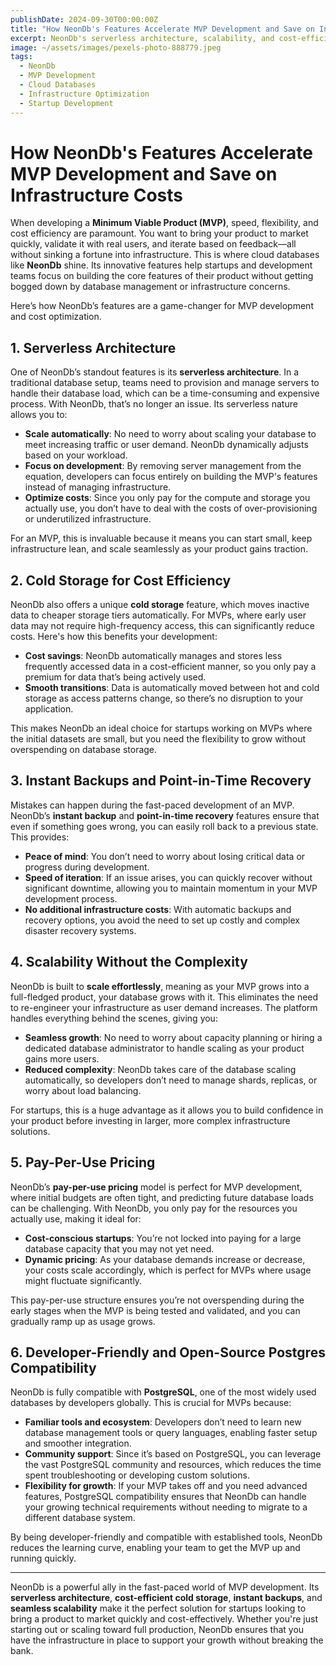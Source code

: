 ```yaml
---
publishDate: 2024-09-30T00:00:00Z
title: "How NeonDb's Features Accelerate MVP Development and Save on Infrastructure Costs"
excerpt: NeonDb's serverless architecture, scalability, and cost-efficient features make it an ideal choice for developing MVPs while minimizing infrastructure expenses.
image: ~/assets/images/pexels-photo-888779.jpeg
tags:
  - NeonDb
  - MVP Development
  - Cloud Databases
  - Infrastructure Optimization
  - Startup Development
---
```


# How NeonDb's Features Accelerate MVP Development and Save on Infrastructure Costs

When developing a **Minimum Viable Product (MVP)**, speed, flexibility, and cost efficiency are paramount. You want to bring your product to market quickly, validate it with real users, and iterate based on feedback—all without sinking a fortune into infrastructure. This is where cloud databases like **NeonDb** shine. Its innovative features help startups and development teams focus on building the core features of their product without getting bogged down by database management or infrastructure concerns.

Here’s how NeonDb’s features are a game-changer for MVP development and cost optimization.

## 1. **Serverless Architecture**

One of NeonDb’s standout features is its **serverless architecture**. In a traditional database setup, teams need to provision and manage servers to handle their database load, which can be a time-consuming and expensive process. With NeonDb, that’s no longer an issue. Its serverless nature allows you to:
- **Scale automatically**: No need to worry about scaling your database to meet increasing traffic or user demand. NeonDb dynamically adjusts based on your workload.
- **Focus on development**: By removing server management from the equation, developers can focus entirely on building the MVP's features instead of managing infrastructure.
- **Optimize costs**: Since you only pay for the compute and storage you actually use, you don’t have to deal with the costs of over-provisioning or underutilized infrastructure.

For an MVP, this is invaluable because it means you can start small, keep infrastructure lean, and scale seamlessly as your product gains traction.

## 2. **Cold Storage for Cost Efficiency**

NeonDb also offers a unique **cold storage** feature, which moves inactive data to cheaper storage tiers automatically. For MVPs, where early user data may not require high-frequency access, this can significantly reduce costs. Here's how this benefits your development:
- **Cost savings**: NeonDb automatically manages and stores less frequently accessed data in a cost-efficient manner, so you only pay a premium for data that’s being actively used.
- **Smooth transitions**: Data is automatically moved between hot and cold storage as access patterns change, so there’s no disruption to your application.

This makes NeonDb an ideal choice for startups working on MVPs where the initial datasets are small, but you need the flexibility to grow without overspending on database storage.

## 3. **Instant Backups and Point-in-Time Recovery**

Mistakes can happen during the fast-paced development of an MVP. NeonDb’s **instant backup** and **point-in-time recovery** features ensure that even if something goes wrong, you can easily roll back to a previous state. This provides:
- **Peace of mind**: You don’t need to worry about losing critical data or progress during development.
- **Speed of iteration**: If an issue arises, you can quickly recover without significant downtime, allowing you to maintain momentum in your MVP development process.
- **No additional infrastructure costs**: With automatic backups and recovery options, you avoid the need to set up costly and complex disaster recovery systems.

## 4. **Scalability Without the Complexity**

NeonDb is built to **scale effortlessly**, meaning as your MVP grows into a full-fledged product, your database grows with it. This eliminates the need to re-engineer your infrastructure as user demand increases. The platform handles everything behind the scenes, giving you:
- **Seamless growth**: No need to worry about capacity planning or hiring a dedicated database administrator to handle scaling as your product gains more users.
- **Reduced complexity**: NeonDb takes care of the database scaling automatically, so developers don’t need to manage shards, replicas, or worry about load balancing.

For startups, this is a huge advantage as it allows you to build confidence in your product before investing in larger, more complex infrastructure solutions.

## 5. **Pay-Per-Use Pricing**

NeonDb’s **pay-per-use pricing** model is perfect for MVP development, where initial budgets are often tight, and predicting future database loads can be challenging. With NeonDb, you only pay for the resources you actually use, making it ideal for:
- **Cost-conscious startups**: You’re not locked into paying for a large database capacity that you may not yet need.
- **Dynamic pricing**: As your database demands increase or decrease, your costs scale accordingly, which is perfect for MVPs where usage might fluctuate significantly.

This pay-per-use structure ensures you’re not overspending during the early stages when the MVP is being tested and validated, and you can gradually ramp up as usage grows.

## 6. **Developer-Friendly and Open-Source Postgres Compatibility**

NeonDb is fully compatible with **PostgreSQL**, one of the most widely used databases by developers globally. This is crucial for MVPs because:
- **Familiar tools and ecosystem**: Developers don’t need to learn new database management tools or query languages, enabling faster setup and smoother integration.
- **Community support**: Since it’s based on PostgreSQL, you can leverage the vast PostgreSQL community and resources, which reduces the time spent troubleshooting or developing custom solutions.
- **Flexibility for growth**: If your MVP takes off and you need advanced features, PostgreSQL compatibility ensures that NeonDb can handle your growing technical requirements without needing to migrate to a different database system.

By being developer-friendly and compatible with established tools, NeonDb reduces the learning curve, enabling your team to get the MVP up and running quickly.

---

NeonDb is a powerful ally in the fast-paced world of MVP development. Its **serverless architecture**, **cost-efficient cold storage**, **instant backups**, and **seamless scalability** make it the perfect solution for startups looking to bring a product to market quickly and cost-effectively. Whether you're just starting out or scaling toward full production, NeonDb ensures that you have the infrastructure in place to support your growth without breaking the bank.
